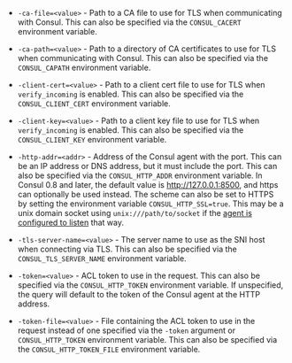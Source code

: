 - `-ca-file=<value>` - Path to a CA file to use for TLS when communicating with Consul.
  This can also be specified via the `CONSUL_CACERT` environment variable.

- `-ca-path=<value>` - Path to a directory of CA certificates to use for TLS when
  communicating with Consul. This can also be specified via the `CONSUL_CAPATH`
  environment variable.

- `-client-cert=<value>` - Path to a client cert file to use for TLS when
  `verify_incoming` is enabled. This can also be specified via the `CONSUL_CLIENT_CERT`
  environment variable.

- `-client-key=<value>` - Path to a client key file to use for TLS when
  `verify_incoming` is enabled. This can also be specified via the `CONSUL_CLIENT_KEY`
  environment variable.

- `-http-addr=<addr>` - Address of the Consul agent with the port. This can be
  an IP address or DNS address, but it must include the port. This can also be
  specified via the `CONSUL_HTTP_ADDR` environment variable. In Consul 0.8 and
  later, the default value is http://127.0.0.1:8500, and https can optionally be
  used instead. The scheme can also be set to HTTPS by setting the environment
  variable `CONSUL_HTTP_SSL=true`. This may be a unix domain socket using
  `unix:///path/to/socket` if the [agent is configured to
  listen](/docs/agent/config/config-files#addresses) that way.

- `-tls-server-name=<value>` - The server name to use as the SNI host when
  connecting via TLS. This can also be specified via the `CONSUL_TLS_SERVER_NAME`
  environment variable.

- `-token=<value>` - ACL token to use in the request. This can also be specified
  via the `CONSUL_HTTP_TOKEN` environment variable. If unspecified, the query
  will default to the token of the Consul agent at the HTTP address.

- `-token-file=<value>` - File containing the ACL token to use in the request
  instead of one specified via the `-token` argument or `CONSUL_HTTP_TOKEN`
  environment variable. This can also be specified via the
  `CONSUL_HTTP_TOKEN_FILE` environment variable.
